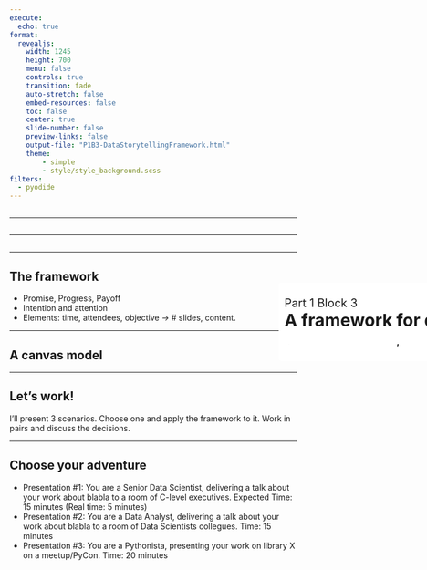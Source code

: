 ```yaml
---
execute:
  echo: true
format:
  revealjs:
    width: 1245
    height: 700
    menu: false
    controls: true
    transition: fade
    auto-stretch: false
    embed-resources: false
    toc: false
    center: true
    slide-number: false
    preview-links: false
    output-file: "P1B3-DataStorytellingFramework.html"
    theme:
        - simple
        - style/style_background.scss
filters:
  - pyodide
---
```


## { .custom-title }

&#32; 

---

## { .custom-title }
::: {style="position: absolute; left: 700px; top: 550px; width:2000px; background-color: #ffffff; padding: 10px; border-radius: 5px;"}
[Tools, Tips, and Tricks to create and deliver better presentations]{style="font-size: 20px; margin: 0px;"} <br>
[Python and storytelling to the rescue]{style="font-size: 30px; font-weight: bold; margin: 0px"} <br>
[Sebastián Flores, EuroPyCon 2025]{style="font-size: 25px;"}
:::

---

## { .custom-title }
::: {style="position: absolute; left: 700px; top: 550px; width:2000px; background-color: #ffffff; padding: 10px; border-radius: 5px;"}
[Part 1 Block 3]{style="font-size: 20px; margin: 0px;"} <br>
[A framework for data storytelling]{style="font-size: 30px; font-weight: bold; margin: 0px"} <br>
:::

---

## The framework

* Promise, Progress, Payoff
* Intention and attention
* Elements: time, attendees, objective -> # slides, content.

---

## A canvas model


---

## Let's work!

I'll present 3 scenarios. Choose one and apply the framework to it. Work in pairs and discuss the decisions.

---

## Choose your adventure

* Presentation #1: You are a Senior Data Scientist, delivering a talk about your work about blabla to a room of C-level executives.
Expected Time: 15 minutes (Real time: 5 minutes)
* Presentation #2: You are a Data Analyst, delivering a talk about your work about blabla to a room of Data Scientists collegues.
Time: 15 minutes 
* Presentation #3: You are a Pythonista, presenting your work on library X on a meetup/PyCon.
Time: 20 minutes
